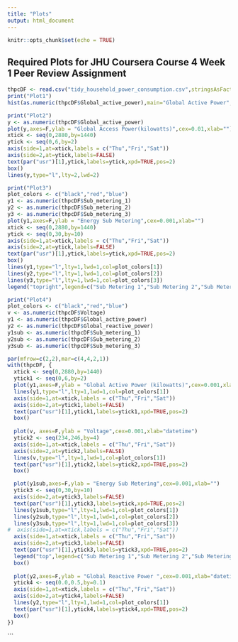 ```yaml
---
title: "Plots"
output: html_document
---
```


```r
knitr::opts_chunk$set(echo = TRUE)
```

## Required Plots for JHU Coursera Course 4 Week 1 Peer Review Assignment


```r
thpcDF <- read.csv("tidy_household_power_consumption.csv",stringsAsFactors = FALSE)
print("Plot1")
hist(as.numeric(thpcDF$Global_active_power),main="Global Active Power", col="red",ylim=c(0,1200),xlab="Global Active Power (kilowatts)",ylab="Frequency",breaks = 11)

print("Plot2")
y <- as.numeric(thpcDF$Global_active_power)
plot(y,axes=F,ylab = "Global Access Power(kilowatts)",cex=0.01,xlab="")
xtick <- seq(0,2880,by=1440)
ytick <- seq(0,6,by=2)
axis(side=1,at=xtick,labels = c("Thu","Fri","Sat"))
axis(side=2,at=ytick,labels=FALSE)
text(par("usr")[1],ytick,labels=ytick,xpd=TRUE,pos=2)
box()
lines(y,type="l",lty=2,lwd=2)

print("Plot3")
plot_colors <- c("black","red","blue")
y1 <- as.numeric(thpcDF$Sub_metering_1)
y2 <- as.numeric(thpcDF$Sub_metering_2)
y3 <- as.numeric(thpcDF$Sub_metering_3)
plot(y1,axes=F,ylab = "Energy Sub Metering",cex=0.001,xlab="")
xtick <- seq(0,2880,by=1440)
ytick <- seq(0,30,by=10)
axis(side=1,at=xtick,labels = c("Thu","Fri","Sat"))
axis(side=2,at=ytick,labels=FALSE)
text(par("usr")[1],ytick,labels=ytick,xpd=TRUE,pos=2)
box()
lines(y1,type="l",lty=1,lwd=1,col=plot_colors[1])
lines(y2,type="l",lty=1,lwd=1,col=plot_colors[2])
lines(y3,type="l",lty=1,lwd=1,col=plot_colors[3])
legend("topright",legend=c("Sub Metering 1","Sub Metering 2","Sub Metering 3"),col=c("black","red","blue"),lty=1,cex=1,lwd=2)

print("Plot4")
plot_colors <- c("black","red","blue")
v <- as.numeric(thpcDF$Voltage)
y1 <- as.numeric(thpcDF$Global_active_power)
y2 <- as.numeric(thpcDF$Global_reactive_power)
y1sub <- as.numeric(thpcDF$Sub_metering_1)
y2sub <- as.numeric(thpcDF$Sub_metering_2)
y3sub <- as.numeric(thpcDF$Sub_metering_3)

par(mfrow=c(2,2),mar=c(4,4,2,1))
with(thpcDF, {
  xtick <- seq(0,2880,by=1440)
  ytick1 <- seq(0,6,by=2)
  plot(y1,axes=F,ylab = "Global Active Power (kilowatts)",cex=0.001,xlab="")
  lines(y1,type="l",lty=1,lwd=1,col=plot_colors[1])
  axis(side=1,at=xtick,labels = c("Thu","Fri","Sat"))
  axis(side=2,at=ytick1,labels=FALSE)
  text(par("usr")[1],ytick1,labels=ytick1,xpd=TRUE,pos=2)
  box()
  
  plot(v, axes=F,ylab = "Voltage",cex=0.001,xlab="datetime")
  ytick2 <- seq(234,246,by=4)
  axis(side=1,at=xtick,labels = c("Thu","Fri","Sat"))
  axis(side=2,at=ytick2,labels=FALSE)
  lines(v,type="l",lty=1,lwd=1,col=plot_colors[1])
  text(par("usr")[1],ytick2,labels=ytick2,xpd=TRUE,pos=2)
  box()

  plot(y1sub,axes=F,ylab = "Energy Sub Metering",cex=0.001,xlab="")
  ytick3 <- seq(0,30,by=10)
  axis(side=2,at=ytick3,labels=FALSE)
  text(par("usr")[1],ytick3,labels=ytick,xpd=TRUE,pos=2)
  lines(y1sub,type="l",lty=1,lwd=1,col=plot_colors[1])
  lines(y2sub,type="l",lty=1,lwd=1,col=plot_colors[2])
  lines(y3sub,type="l",lty=1,lwd=1,col=plot_colors[3])
#  axis(side=1,at=xtick,labels = c("Thu","Fri","Sat"))
  axis(side=1,at=xtick,labels = c("Thu","Fri","Sat"))
  axis(side=2,at=ytick3,labels=FALSE)
  text(par("usr")[1],ytick3,labels=ytick3,xpd=TRUE,pos=2)
  legend("top",legend=c("Sub Metering 1","Sub Metering 2","Sub Metering 3"),col=c("black","red","blue"),lty=1,cex=1,bty="n",lwd=1)
  box()
  
  plot(y2,axes=F,ylab = "Global Reactive Power ",cex=0.001,xlab="datetime")
  ytick4 <- seq(0.0,0.5,by=0.1)
  axis(side=1,at=xtick,labels = c("Thu","Fri","Sat"))
  axis(side=2,at=ytick4,labels=FALSE)
  lines(y2,type="l",lty=1,lwd=1,col=plot_colors[1])
  text(par("usr")[1],ytick4,labels=ytick4,xpd=TRUE,pos=2)
  box()
})

```
```


